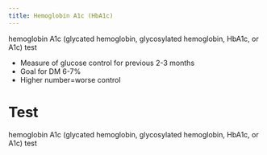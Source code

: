 ```yaml
---
title: Hemoglobin A1c (HbA1c)
---
```


:::{.callout-note title="AKA"}
hemoglobin A1c (glycated hemoglobin, glycosylated hemoglobin, HbA1c, or A1c) test
:::



- Measure of glucose control for previous 2-3 months
- Goal for DM 6-7%
- Higher number=worse control



# Test

hemoglobin A1c (glycated hemoglobin, glycosylated hemoglobin, HbA1c, or A1c) test